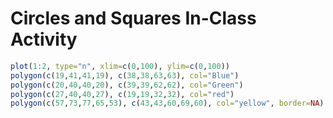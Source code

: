 Circles and Squares In-Class Activity
===============================================

```r
plot(1:2, type="n", xlim=c(0,100), ylim=c(0,100))
polygon(c(19,41,41,19), c(38,38,63,63), col="Blue")
polygon(c(20,40,40,20), c(39,39,62,62), col="Green")
polygon(c(27,40,40,27), c(19,19,32,32), col="red")
polygon(c(57,73,77,65,53), c(43,43,60,69,60), col="yellow", border=NA) 

```
